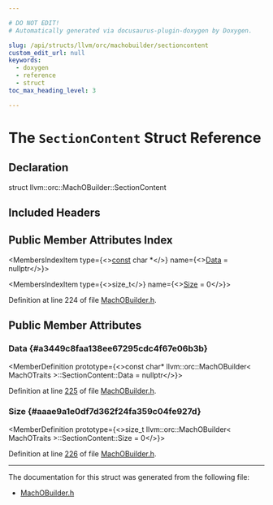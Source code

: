 ```yaml
---

# DO NOT EDIT!
# Automatically generated via docusaurus-plugin-doxygen by Doxygen.

slug: /api/structs/llvm/orc/machobuilder/sectioncontent
custom_edit_url: null
keywords:
  - doxygen
  - reference
  - struct
toc_max_heading_level: 3

---
```





# The `SectionContent` Struct Reference

<DoxygenPage pluginConfig={pluginConfig}>



## Declaration

<CodeBlock>struct llvm::orc::MachOBuilder::SectionContent</CodeBlock>

## Included Headers

<IncludesList>
<IncludesListItem
  filePath="llvm/ExecutionEngine/Orc/MachOBuilder.h"
  permalink="/docs/api/files/include/include/llvm/include/llvm/executionengine/include/llvm/executionengine/orc/machobuilder-h"
  isLocal="true" />
</IncludesList>

## Public Member Attributes Index

<MembersIndex>

<MembersIndexItem
  type={<><a href="/docs/api/files/lib/lib/target/lib/target/aarch64/aarch64promoteconstant-cpp/#a90f8350fecae261c25be85d38b451bff">const</a> char &#42;</>}
  name={<><a href="#a3449c8faa138ee67295cdc4f67e06b3b">Data</a> = nullptr</>}>
</MembersIndexItem>

<MembersIndexItem
  type={<>size&#95;t</>}
  name={<><a href="#aaae9a1e0df7d362f24fa359c04fe927d">Size</a> = 0</>}>
</MembersIndexItem>

</MembersIndex>


Definition at line 224 of file <a href="/docs/api/files/include/include/llvm/include/llvm/executionengine/include/llvm/executionengine/orc/machobuilder-h">MachOBuilder.h</a>.

<SectionDefinition>

## Public Member Attributes

### Data {#a3449c8faa138ee67295cdc4f67e06b3b}

<MemberDefinition
  prototype={<>const char&#42; llvm::orc::MachOBuilder&lt; MachOTraits &gt;::SectionContent::Data = nullptr</>}>

Definition at line <a href="/docs/api/files/include/include/llvm/include/llvm/executionengine/include/llvm/executionengine/orc/machobuilder-h/#l00225">225</a> of file <a href="/docs/api/files/include/include/llvm/include/llvm/executionengine/include/llvm/executionengine/orc/machobuilder-h">MachOBuilder.h</a>.
</MemberDefinition>

### Size {#aaae9a1e0df7d362f24fa359c04fe927d}

<MemberDefinition
  prototype={<>size&#95;t llvm::orc::MachOBuilder&lt; MachOTraits &gt;::SectionContent::Size = 0</>}>

Definition at line <a href="/docs/api/files/include/include/llvm/include/llvm/executionengine/include/llvm/executionengine/orc/machobuilder-h/#l00226">226</a> of file <a href="/docs/api/files/include/include/llvm/include/llvm/executionengine/include/llvm/executionengine/orc/machobuilder-h">MachOBuilder.h</a>.
</MemberDefinition>

</SectionDefinition>

<hr/>

The documentation for this struct was generated from the following file:

<ul>
<li><a href="/docs/api/files/include/include/llvm/include/llvm/executionengine/include/llvm/executionengine/orc/machobuilder-h">MachOBuilder.h</a></li>
</ul>

</DoxygenPage>
